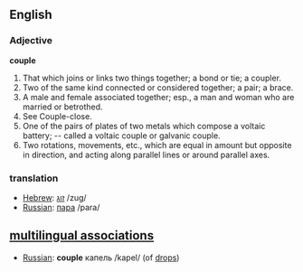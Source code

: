 ==English==

===Adjective===

'''couple'''

#That which joins or links two things together; a bond or tie; a coupler.
#Two of the same kind connected or considered together; a pair; a brace.
#A male and female associated together; esp., a man and woman who are married or betrothed.
#See Couple-close.
#One of the pairs of plates of two metals which compose a voltaic battery; -- called a voltaic couple or galvanic couple.
#Two rotations, movements, etc., which are equal in amount but opposite in direction, and acting along parallel lines or around parallel axes.

===translation===
*[[Hebrew]]: [[:he:זוג|זוג]] /zug/ 
*[[Russian]]: [[:ru:пара|пара]] /para/ 

==[[multilingual associations]]==
*[[Russian]]: '''couple''' капель /kapel/ (of [[drop]]s)